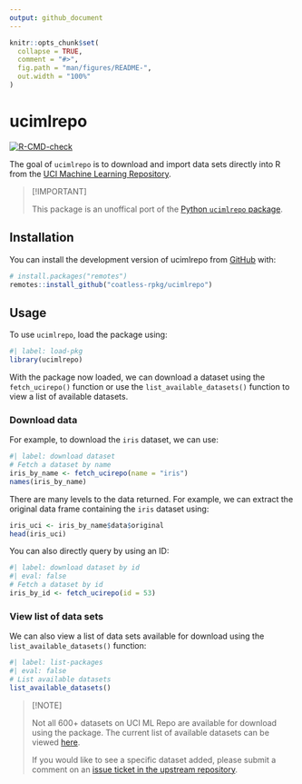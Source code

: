 ```yaml
---
output: github_document
---
```


<!-- README.md is generated from README.Rmd. Please edit that file -->

```r
knitr::opts_chunk$set(
  collapse = TRUE,
  comment = "#>",
  fig.path = "man/figures/README-",
  out.width = "100%"
)
```

# ucimlrepo

<!-- badges: start -->
  [![R-CMD-check](https://github.com/coatless-rpkg/ucimlrepo/actions/workflows/R-CMD-check.yaml/badge.svg)](https://github.com/coatless-rpkg/ucimlrepo/actions/workflows/R-CMD-check.yaml)
  <!-- badges: end -->

The goal of `ucimlrepo` is to download and import data sets directly into R 
from the [UCI Machine Learning Repository](https://archive.ics.uci.edu/).

> [!IMPORTANT]
> 
> This package is an unoffical port of the [Python `ucimlrepo` package](https://github.com/uci-ml-repo/ucimlrepo).


## Installation

You can install the development version of ucimlrepo from [GitHub](https://github.com/) with:

``` r
# install.packages("remotes")
remotes::install_github("coatless-rpkg/ucimlrepo")
```

## Usage

To use `ucimlrepo`, load the package using:

```r
#| label: load-pkg
library(ucimlrepo)
```

With the package now loaded, we can download a dataset using the `fetch_ucirepo()` function
or use the `list_available_datasets()` function to view a list of available datasets.

### Download data

For example, to download the `iris` dataset, we can use:

```r
#| label: download dataset
# Fetch a dataset by name
iris_by_name <- fetch_ucirepo(name = "iris")
names(iris_by_name)
```

There are many levels to the data returned. For example, we can extract the 
original data frame containing the `iris` dataset using:


```r
iris_uci <- iris_by_name$data$original
head(iris_uci)
```

You can also directly query by using an ID: 

```r
#| label: download dataset by id
#| eval: false
# Fetch a dataset by id
iris_by_id <- fetch_ucirepo(id = 53)
```


### View list of data sets

We can also view a list of data sets available for download
using the `list_available_datasets()` function:

```r
#| label: list-packages
#| eval: false
# List available datasets
list_available_datasets()
```

> [!NOTE]
>
> Not all 600+ datasets on UCI ML Repo are available for download using the package. 
> The current list of available datasets can be viewed [here](https://archive.ics.uci.edu/datasets?Python=true&skip=0&take=25&sort=desc&orderBy=NumHits).
> 
> If you would like to see a specific dataset added, please submit a comment
> on an [issue ticket in the upstream repository](https://github.com/uci-ml-repo/ucimlrepo/issues/9).
